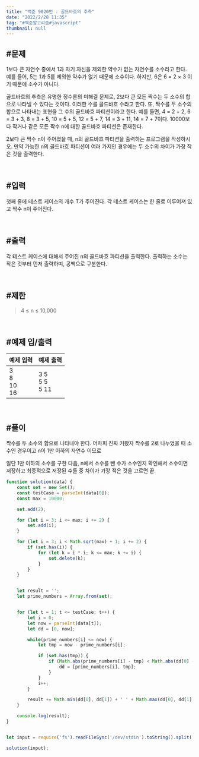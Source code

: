 ```yaml
---
title: "백준 9020번 : 골드바흐의 추측"
date: "2022/2/28 11:35"
tag: "#백준알고리즘#javascript"
thumbnail: null
---
```


## #문제

1보다 큰 자연수 중에서  1과 자기 자신을 제외한 약수가 없는 자연수를 소수라고 한다. 예를 들어, 5는 1과 5를 제외한 약수가 없기 때문에 소수이다. 하지만, 6은 6 = 2 × 3 이기 때문에 소수가 아니다.

골드바흐의 추측은 유명한 정수론의 미해결 문제로, 2보다 큰 모든 짝수는 두 소수의 합으로 나타낼 수 있다는 것이다. 이러한 수를 골드바흐 수라고 한다. 또, 짝수를 두 소수의 합으로 나타내는 표현을 그 수의 골드바흐 파티션이라고 한다. 예를 들면, 4 = 2 + 2, 6 = 3 + 3, 8 = 3 + 5, 10 = 5 + 5, 12 = 5 + 7, 14 = 3 + 11, 14 = 7 + 7이다. 10000보다 작거나 같은 모든 짝수 n에 대한 골드바흐 파티션은 존재한다.

2보다 큰 짝수 n이 주어졌을 때, n의 골드바흐 파티션을 출력하는 프로그램을 작성하시오. 만약 가능한 n의 골드바흐 파티션이 여러 가지인 경우에는 두 소수의 차이가 가장 작은 것을 출력한다.

<br/>

## #입력

첫째 줄에 테스트 케이스의 개수 T가 주어진다. 각 테스트 케이스는 한 줄로 이루어져 있고 짝수 n이 주어진다.

<br/>

## #출력

각 테스트 케이스에 대해서 주어진 n의 골드바흐 파티션을 출력한다. 출력하는 소수는 작은 것부터 먼저 출력하며, 공백으로 구분한다.

<br/>

## #제한

> 4 ≤ n ≤ 10,000

<br/>

## #예제 입/출력

| 예제 입력 | 예제 출력 |
| ----- | ----- |
| 3<br/>8<br/>10<br/>16 | 3 5<br/>5 5<br/>5 11 |

<br/>

## #풀이

짝수를 두 소수의 합으로 나타내야 한다. 어차피 진짜 커봤자 짝수를 2로 나누었을 때 소수인 경우이고 n이 1만 이하의 자연수 이므로

일단 1만 이하의 소수를 구한 다음, n에서 소수를 뺀 수가 소수인지 확인해서 소수이면 저장하고 최종적으로 저장된 수들 중 차이가 가장 적은 것을 고르면 끝.

```javascript
function solution(data) {
    const set = new Set();
    const testCase = parseInt(data[0]);
    const max = 10000;

    set.add(2);

    for (let i = 3; i <= max; i += 2) {
        set.add(i);
    }

    for (let i = 3; i < Math.sqrt(max) + 1; i += 2) {
        if (set.has(i)) {
            for (let k = i * i; k <= max; k += i) {
                set.delete(k);
            }
        }
    }


    let result = '';
    let prime_numbers = Array.from(set);


    for (let t = 1; t <= testCase; t++) {
        let i = 0;
        let now = parseInt(data[t]);
        let dd = [0, now];

        while(prime_numbers[i] <= now) {
            let tmp = now - prime_numbers[i];

            if (set.has(tmp)) {
                if (Math.abs(prime_numbers[i] - tmp) < Math.abs(dd[0] - dd[1])) {
                    dd = [prime_numbers[i], tmp];
                }
            }
            i++;
        }

        result += Math.min(dd[0], dd[1]) + ' ' + Math.max(dd[0], dd[1]) + '\n';
    }

    console.log(result);
}


let input = require('fs').readFileSync('/dev/stdin').toString().split('\n');

solution(input);
```